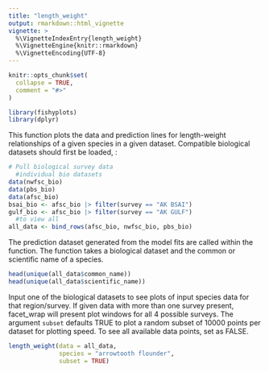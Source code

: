 ```yaml
---
title: "length_weight"
output: rmarkdown::html_vignette
vignette: >
  %\VignetteIndexEntry{length_weight}
  %\VignetteEngine{knitr::rmarkdown}
  %\VignetteEncoding{UTF-8}
---
```


```r
knitr::opts_chunk$set(
  collapse = TRUE,
  comment = "#>"
)
```

```r
library(fishyplots)
library(dplyr)
```

This function plots the data and prediction lines for length-weight relationships of a given species in a given dataset. Compatible biological datasets should first be loaded, :

```r
# Pull biological survey data
  #individual bio datasets
data(nwfsc_bio)
data(pbs_bio)
data(afsc_bio)
bsai_bio <- afsc_bio |> filter(survey == "AK BSAI")
gulf_bio <- afsc_bio |> filter(survey == "AK GULF")
  #to view all
all_data <- bind_rows(afsc_bio, nwfsc_bio, pbs_bio)
```

The prediction dataset generated from the model fits are called within the function. The function takes a biological dataset and the common or scientific name of a species.

```r
head(unique(all_data$common_name))
head(unique(all_data$scientific_name))
```

Input one of the biological datasets to see plots of input species data for that region/survey. If given data with more than one survey present, facet_wrap will present plot windows for all 4 possible surveys. The argument `subset` defaults TRUE to plot a random subset of 10000 points per dataset for plotting speed. To see all available data points, set as FALSE.

```r
length_weight(data = all_data,
              species = "arrowtooth flounder",
              subset = TRUE)
```
